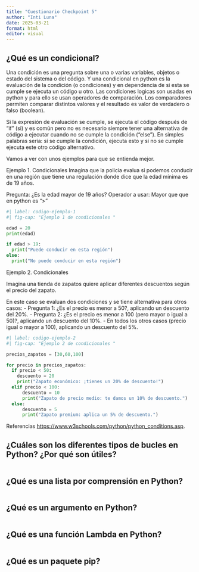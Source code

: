 ```yaml
---
title: "Cuestionario Checkpoint 5"
author: "Inti Luna"
date: 2025-03-21
format: html
editor: visual
---
```


## ¿Qué es un condicional?

Una condición es una pregunta sobre una o varias variables, objetos o estado del sistema o del código. Y una condicional en python es la evaluación de la condición (o condiciones) y en dependencia de si esta se cumple se ejecuta un código u otro. Las condiciones logicas son usadas en python y para ello se usan operadores de comparación. Los comparadores permiten comparar distintos valores y el resultado es valor de verdadero o falso (boolean). 

Si la expresión de evaluación se cumple, se ejecuta el código después de "if" (si) y es común pero no es necesario siempre tener una alternativa de código a ejecutar cuando no se cumple la condición ("else"). En simples palabras seria: si se cumple la condición, ejecuta esto y si no se cumple ejecuta este otro código alternativo. 

Vamos a ver con unos ejemplos para que se entienda mejor.

Ejemplo 1. Condicionales
Imagina que la policia evalua si podemos conducir en una región que tiene una regulación donde dice que la edad mínima es de 19 años.

Pregunta: ¿Es la edad mayor de 19 años?
Operador a usar: Mayor que que en python es ">"

```python
#| label: codigo-ejemplo-1
#| fig-cap: "Ejemplo 1 de condicionales "

edad = 20
print(edad)

if edad > 19:
  print("Puede conducir en esta región")
else:
  print("No puede conducir en esta región")


```

Ejemplo 2. Condicionales

Imagina una tienda de zapatos quiere aplicar diferentes descuentos según el precio del zapato.

En este caso se evaluan dos condiciones y se tiene alternativa para otros casos:
- Pregunta 1: ¿Es el precio es menor a 50?, aplicando un descuento del 20%.
- Pregunta 2: ¿Es el precio es menor a 100 (pero mayor o igual a 50)?, aplicando un descuento del 10%.
- En todos los otros casos (precio igual o mayor a 100), aplicando un descuento del 5%.

```python
#| label: codigo-ejemplo-2
#| fig-cap: "Ejemplo 2 de condicionales "

precios_zapatos = [30,60,100]

for precio in precios_zapatos:
  if precio < 50:
    descuento = 20
    print("Zapato económico: ¡tienes un 20% de descuento!")
  elif precio < 100:
      descuento = 10
      print("Zapato de precio medio: te damos un 10% de descuento.")
  else:
      descuento = 5
      print("Zapato premium: aplica un 5% de descuento.")


```

Referencias <https://www.w3schools.com/python/python_conditions.asp>.

## ¿Cuáles son los diferentes tipos de bucles en Python? ¿Por qué son útiles?



```python




```

## ¿Qué es una lista por comprensión en Python?



```python


```



## ¿Qué es un argumento en Python?



```python

```

## ¿Qué es una función Lambda en Python?



```python


```



## ¿Qué es un paquete pip?
